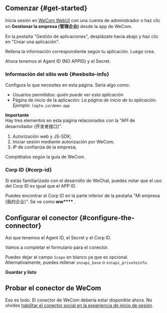 ## Comenzar \{#get-started}

Inicia sesión en [WeCom WebUI](https://work.weixin.qq.com/) con una cuenta de administrador o haz clic en **Gestionar la empresa (管理企业)** desde la app de WeCom.

En la pestaña "Gestión de aplicaciones", desplázate hacia abajo y haz clic en "Crear una aplicación".

Rellena la información correspondiente según tu aplicación. Luego crea.

Ahora tenemos el Agent ID (NO APPID) y el Secret.

### Información del sitio web \{#website-info}

Configura lo que necesites en esta página. Sería algo como:

- Usuarios permitidos: _quién puede ver esta aplicación_
- Página de inicio de la aplicación: _La página de inicio de tu aplicación. Ejemplo: `logto.io/demo-app`_

**Importante**  
Hay tres elementos en esta página relacionados con la "API de desarrollador (开发者接口)".

1. Autorización web y JS-SDK;
2. Iniciar sesión mediante autorización por WeCom;
3. IP de confianza de la empresa;

Complétalos según la guía de WeCom.

### Corp ID \{#corp-id}

Si estás familiarizado con el desarrollo de WeChat, puedes notar que el uso del Corp ID es igual que el APP ID.

Puedes encontrar el Corp ID en la parte inferior de la pestaña "Mi empresa (我的企业)". Se ve como **ww\*\*\*\*** .

## Configurar el conector \{#configure-the-connector}

Así que tenemos el Agent ID, el Secret y el Corp ID.

Vamos a completar el formulario para el conector.

Puedes dejar el campo `Scope` en blanco ya que es opcional. Alternativamente, puedes rellenar `snsapi_base` o `snsapi_privateinfo`.

**Guardar y listo**

## Probar el conector de WeCom

Eso es todo. El conector de WeCom debería estar disponible ahora. No olvides [habilitar el conector social en la experiencia de inicio de sesión](/connectors/social-connectors/#enable-social-sign-in).
